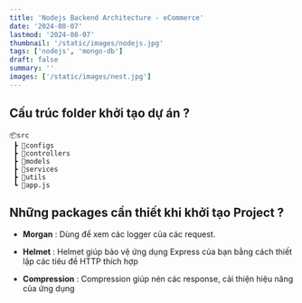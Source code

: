 ```yaml
---
title: 'Nodejs Backend Architecture - eCommerce'
date: '2024-08-07'
lastmod: '2024-08-07'
thumbnail: '/static/images/nodejs.jpg'
tags: ['nodejs', 'mongo-db']
draft: false
summary: ''
images: ['/static/images/nest.jpg']
---
```


<TOCInline toc={props.toc} exclude="Introduction" />

## Cấu trúc folder khởi tạo dự án ?

```
📦src
 ┣ 📂configs
 ┣ 📂controllers
 ┣ 📂models
 ┣ 📂services
 ┣ 📂utils
 ┗ 📜app.js
```

## Những packages cần thiết khi khởi tạo Project ?

- **Morgan** : Dùng để xem các logger của các request.

- **Helmet** : Helmet giúp bảo vệ ứng dụng Express của bạn bằng cách thiết lập các tiêu đề HTTP thích hợp

- **Compression** : Compression giúp nén các response, cải thiện hiệu năng của ứng dụng
